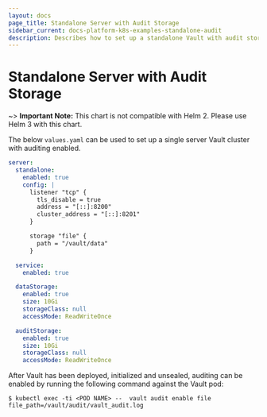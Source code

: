 ```yaml
---
layout: docs
page_title: Standalone Server with Audit Storage
sidebar_current: docs-platform-k8s-examples-standalone-audit
description: Describes how to set up a standalone Vault with audit storage
---
```


# Standalone Server with Audit Storage

~> **Important Note:** This chart is not compatible with Helm 2. Please use Helm 3 with this chart.

The below `values.yaml` can be used to set up a single server Vault cluster with
auditing enabled.

```yaml
server:
  standalone:
    enabled: true
    config: |
      listener "tcp" {
        tls_disable = true
        address = "[::]:8200"
        cluster_address = "[::]:8201"
      }

      storage "file" {
        path = "/vault/data"
      }

  service:
    enabled: true

  dataStorage:
    enabled: true
    size: 10Gi
    storageClass: null
    accessMode: ReadWriteOnce

  auditStorage:
    enabled: true
    size: 10Gi
    storageClass: null
    accessMode: ReadWriteOnce
```

After Vault has been deployed, initialized and unsealed, auditing can be enabled
by running the following command against the Vault pod:

```shell-session
$ kubectl exec -ti <POD NAME> --  vault audit enable file file_path=/vault/audit/vault_audit.log
```
